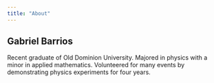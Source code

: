 ---
title: "About"
---

## Gabriel Barrios

Recent graduate of Old Dominion University. Majored in physics with a minor in applied mathematics. Volunteered for many events by demonstrating physics experiments for four years.


